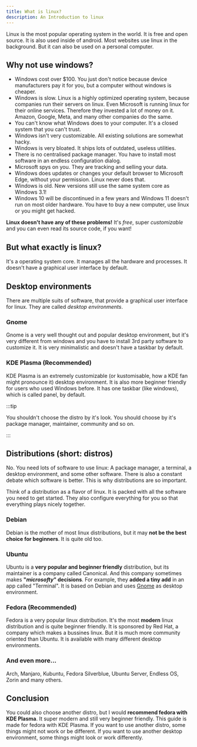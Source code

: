 ```yaml
---
title: What is linux?
description: An Introduction to linux
---
```


Linux is the most popular operating system in the world. It is free and open source. It is also used inside of android. Most websites use linux in the background. But it can also be used on a personal computer.

## Why not use windows?

- Windows cost over $100. You just don't notice because device manufacturers pay it for you, but a computer without windows is cheaper.
- Windows is slow. Linux is a highly optimized operating system, because companies run their servers on linux. Even Microsoft is running linux for their online services. Therefore they invested a lot of money on it. Amazon, Google, Meta, and many other companies do the same.
- You can't know what Windows does to your computer. It's a closed system that you can't trust.
- Windows isn't very customizable. All existing solutions are somewhat hacky.
- Windows is very bloated. It ships lots of outdated, useless utilities.
- There is no centralised package manager. You have to install most software in an endless configuration dialog.
- Microsoft spys on you. They are tracking and selling your data.
- Windows does updates or changes your default browser to Microsoft Edge, without your permission. Linux never does that.
- Windows is old. New versions still use the same system core as Windows 3.1!
- Windows 10 will be discontinued in a few years and Windows 11 doesn't run on most older hardware. You have to buy a new computer, use linux or you might get hacked.

**Linux doesn't have any of these problems!** It's *free*, super *customizable* and you can even read its source code, if you want!

## But what exactly is linux?

It's a operating system core. It manages all the hardware and processes. It doesn't have a graphical user interface by default.

## Desktop environments

There are multiple suits of software, that provide a graphical user interface for linux. They are called *desktop environments*.

### Gnome

Gnome is a very well thought out and popular desktop environment, but it's very different from windows and you have to install 3rd party software to customize it. It is very minimalistic and doesn't have a taskbar by default.

### KDE Plasma (Recommended)

KDE Plasma is an extremely customizable (or kustomisable, how a KDE fan might pronounce it) desktop environment. It is also more beginner friendly for users who used Windows before. It has one taskbar (like windows), which is called panel, by default.

:::tip

You shouldn't choose the distro by it's look. You should choose by it's package manager, maintainer, community and so on.

:::

## Distributions (short: distros)

No. You need lots of software to use linux: A package manager, a terminal, a desktop environment, and some other software. There is also a constant debate which software is better. This is why distributions are so important.

Think of a distribution as a flavor of linux. It is packed with all the software you need to get started. They also configure everything for you so that everything plays nicely together.

### Debian

Debian is the mother of most linux distributions, but it may **not be the best choice for beginners**. It is quite old too.

### Ubuntu

Ubuntu is a **very popular and beginner friendly** distribution, but its maintainer is a company called Canonical. And this company sometimes makes **"*microsofty*" decisions**. For example, they **added a tiny add** in an app called "Terminal". It is based on Debian and uses [Gnome](#gnome) as desktop environment.

### Fedora (Recommended)

Fedora is a very popular linux distribution. It's the most **modern** linux distribution and is quite beginner friendly. It is sponsored by Red Hat, a company which makes a bussines linux. But it is much more community oriented than Ubuntu. It is available with many different desktop environments.

### And even more...

Arch, Manjaro, Kubuntu, Fedora Silverblue, Ubuntu Server, Endless OS, Zorin and many others.

## Conclusion

You could also choose another distro, but I would **recommend fedora with KDE Plasma**. It super modern and still very beginner friendly. This guide is made for fedora with KDE Plasma. If you want to use another distro, some things might not work or be different. If you want to use another desktop environment, some things might look or work differently.